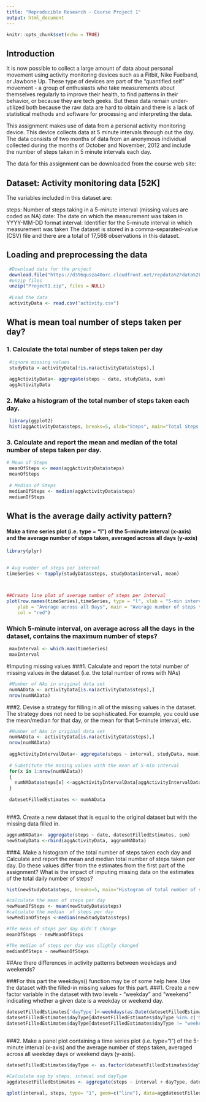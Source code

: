 ---
title: "Reproducible Research - Course Project 1"
output: html_document
---

```{r setup, include=FALSE}
knitr::opts_chunk$set(echo = TRUE)
```

## Introduction
It is now possible to collect a large amount of data about personal movement using activity monitoring devices such as a Fitbit, Nike Fuelband, or Jawbone Up. These type of devices are part of the "quantified self" movement - a group of enthusiasts who take measurements about themselves regularly to improve their health, to find patterns in their behavior, or because they are tech geeks. But these data remain under-utilized both because the raw data are hard to obtain and there is a lack of statistical methods and software for processing and interpreting the data.

This assignment makes use of data from a personal activity monitoring device. This device collects data at 5 minute intervals through out the day. The data consists of two months of data from an anonymous individual collected during the months of October and November, 2012 and include the number of steps taken in 5 minute intervals each day.

The data for this assignment can be downloaded from the course web site:

## Dataset: Activity monitoring data [52K]
The variables included in this dataset are:

steps: Number of steps taking in a 5-minute interval (missing values are coded as \color{red}{\verb|NA|}NA)
date: The date on which the measurement was taken in YYYY-MM-DD format
interval: Identifier for the 5-minute interval in which measurement was taken
The dataset is stored in a comma-separated-value (CSV) file and there are a total of 17,568 observations in this dataset.

## Loading and preprocessing the data
```{r process data}
 #Download data for the project
 download.file("https://d396qusza40orc.cloudfront.net/repdata%2Fdata%2Factivity.zip", destfile = "Project1.zip")
 #unzip files 
 unzip("Project1.zip", files = NULL)
 
 #Load the data
 activityData <- read.csv("activity.csv")
```

## What is mean toal number of steps taken per day?

### 1. Calculate the total number of steps taken per day
```{r total number of steps taken per day?}

 #ignore missing values 
 studyData <-activityData[!is.na(activityData$steps),]
 
 aggActivityData<- aggregate(steps ~ date, studyData, sum)
 aggActivityData
```
 
### 2. Make a histogram of the total number of steps taken each day.
 
```{r histogram}
 library(ggplot2)
 hist(aggActivityData$steps, breaks=5, xlab="Steps", main="Total Steps per Day") 
```

###  3. Calculate and report the mean and median of the total number of steps taken per day.

```{R mean & median}
# Mean of Steps
 meanOfSteps <- mean(aggActivityData$steps)
 meanOfSteps
 
 # Median of Steps
 medianOfSteps <- median(aggActivityData$steps)
 medianOfSteps
```

## What is the average daily activity pattern?
#### Make a time series plot (i.e. type = "l") of the 5-minute interval (x-axis) and the average number of steps taken, averaged across all days (y-axis)
```{r activity pattern}
library(plyr)

 
# Avg number of steps per interval
timeSeries <- tapply(studyData$steps, studyData$interval, mean)


 
##Create line plot of average number of steps per interval
plot(row.names(timeSeries),timeSeries, type = "l", xlab = "5-min interval", 
    ylab = "Average across all Days", main = "Average number of steps taken", 
    col = "red")
```
### Which 5-minute interval, on average across all the days in the dataset, contains the maximum number of steps?
```{r Max interval}
 maxInterval <- which.max(timeSeries)
 maxInterval
```
#Imputing missing values
###1. Calculate and report the total number of missing values in the dataset (i.e. the total number of rows with \color{red}{\verb|NA|}NAs)
```{r calculate and report missing values}
 #Number of NAs in original data set
 numNAData <- activityData[is.na(activityData$steps),]
 nrow(numNAData)
```


 
###2. Devise a strategy for filling in all of the missing values in the dataset. The strategy does not need to be sophisticated. For example, you could use the mean/median for that day, or the mean for that 5-minute interval, etc.
```{r sub missing values}
 #Number of NAs in original data set
 numNAData <- activityData[is.na(activityData$steps),]
 nrow(numNAData)
 
 aggActivityIntervalData<- aggregate(steps ~ interval, studyData, mean)
 
 # Substitute the mssing values with the mean of 5-min interval 
 for(x in 1:nrow(numNAData))
 {
   numNAData$steps[x] <-aggActivityIntervalData[aggActivityIntervalData$interval == numNAData[x,]$interval,]$steps
 }
 
 datesetFilledEstimates <- numNAData 
  
```

###3. Create a new dataset that is equal to the original dataset but with the missing data filled in.
```{r create a new dataset}

aggnumNAData<- aggregate(steps ~ date, datesetFilledEstimates, sum)
newStudyData <-rbind(aggActivityData, aggnumNAData)
```
 
###4. Make a histogram of the total number of steps taken each day and Calculate and report the mean and median total number of steps taken per day. Do these values differ from the estimates from the first part of the assignment? What is the impact of imputing missing data on the estimates of the total daily number of steps?
```{r make a new histogram }
hist(newStudyData$steps, breaks=5, main="Histogram of total number of steps per day",  xlab="Total number of steps in a day")

#calculate the mean of steps per day
newMeanOfSteps <- mean(newStudyData$steps)
#calculate the median  of steps per day
newMedianOfSteps <-median(newStudyData$steps)

#The mean of steps per day didn't change
meanOfSteps - newMeanOfSteps

#The median of steps per day was slighly changed
medianOfSteps - newMeanOfSteps

```

##Are there differences in activity patterns between weekdays and weekends?

###For this part the weekdays() function may be of some help here. Use the dataset with the filled-in missing values for this part.
###1. Create a new factor variable in the dataset with two levels - "weekday" and "weekend" indicating whether a given date is a weekday or weekend day.
```{r create new factor}


datesetFilledEstimates['dayType']<-weekdays(as.Date(datesetFilledEstimates$date))
datesetFilledEstimates$dayType[datesetFilledEstimates$dayType %in% c('Saturaday', 'Sunday')] <- "weekend"
datesetFilledEstimates$dayType[datesetFilledEstimates$dayType != "weekend"] <- "weekday"
 
```

###2. Make a panel plot containing a time series plot (i.e. \color{red}{\verb|type = "l"|}type="l") of the 5-minute interval (x-axis) and the average number of steps taken, averaged across all weekday days or weekend days (y-axis). 
``` {r weekdays vs weekends}
datesetFilledEstimates$dayType <- as.factor(datesetFilledEstimates$dayType)

#Calculate avg by steps, inteval and dayType
aggdatesetFilledEstimates <- aggregate(steps ~ interval + dayType, datesetFilledEstimates, mean)

qplot(interval, steps, type= "1", geom=c("line"), data=aggdatesetFilledEstimates, main= "Weekdays vs Weekends")+ facet_wrap( ~ dayType, ncol=1)
```

